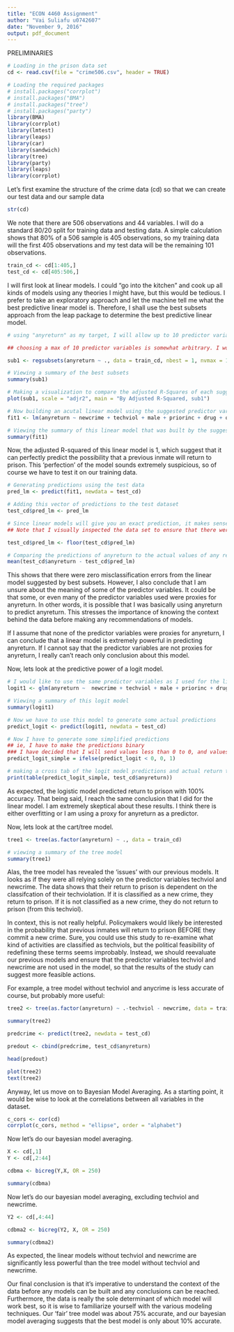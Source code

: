 ```yaml
---
title: "ECON 4460 Assignment"
author: "Vai Suliafu u0742607"
date: "November 9, 2016"
output: pdf_document
---
```


PRELIMINARIES
```r
# Loading in the prison data set
cd <- read.csv(file = "crime506.csv", header = TRUE)

# Loading the required packages
# install.packages("corrplot")
# install.packages("BMA")
# install.packages("tree")
# install.packages("party")
library(BMA)
library(corrplot)
library(lmtest)
library(leaps)
library(car)
library(sandwich)
library(tree)
library(party)
library(leaps)
library(corrplot)
```

Let's first examine the structure of the crime data (cd) so that we can create our test data and our sample data

```r
str(cd)
```

We note that there are 506 observations and 44 variables. I will do a standard 80/20 split for training data and testing data. A simple calculation shows that 80% of a 506 sample is 405 observations, so my training data will the first 405 observations and my test data will be the remaining 101 observations.

```r
train_cd <- cd[1:405,]
test_cd <- cd[405:506,]
```

I will first look at linear models. I could "go into the kitchen" and cook up all kinds of models using any theories I might have, but this would be tedious. I prefer to take an exploratory approach and let the machine tell me what the best predictive linear model is. Therefore, I shall use the best subsets approach from the leap package to determine the best predictive linear model. 

```r
# using "anyreturn" as my target, I will allow up to 10 predictor variables, and take the singe best models with 10 predictor variables

## choosing a max of 10 predictor variables is somewhat arbitrary. I would like consider all the variables, but this is too large of a calculation for my computer to handle. 

sub1 <- regsubsets(anyreturn ~ ., data = train_cd, nbest = 1, nvmax = 10)

# Viewing a summary of the best subsets 
summary(sub1)

# Making a visualization to compare the adjusted R-Squares of each suggested model
plot(sub1, scale = "adjr2", main = "By Adjusted R-Squared, sub1")

# Now building an acutal linear model using the suggested predictor variables
fit1 <- lm(anyreturn ~ newcrime + techviol + male + priorinc + drug + othercrime + sex + jtconstr + chsupdum + owncar, data = train_cd)

# Viewing the summary of this linear model that was built by the suggestions of the best subset method
summary(fit1)
```              

Now, the adjusted R-squared of this linear model is 1, which suggest that it can perfectly predict the possibility that a previous inmate will return to prison. This 'perfection' of the model sounds extremely suspicious, so of course we have to test it on our training data. 

```r
# Generating predictions using the test data
pred_lm <- predict(fit1, newdata = test_cd)

# Adding this vector of predictions to the test dataset
test_cd$pred_lm <- pred_lm

# Since linear models will give you an exact prediction, it makes sense to use the function floor(), so that we have binary predictions. 
## Note that I visually inspected the data set to ensure that there were no values such as 0.99 that would be 'incorrectly' rounded by the floor function. 

test_cd$pred_lm <- floor(test_cd$pred_lm)

# Comparing the predictions of anyreturn to the actual values of any return
mean(test_cd$anyreturn - test_cd$pred_lm)
```

This shows that there were zero misclassification errors from the linear model suggested by best subsets. However, I also conclude that I am unsure about the meaning of some of the predictor variables. It could be that some, or even many of the predictor variables used were proxies for anyreturn. In other words, it is possible that I was basically using anyreturn to predict anyreturn. This stresses the importance of knowing the context behind the data before making any recommendations of models. 

If I assume that none of the predictor variables were proxies for anyreturn, I can conclude that a linear model is extremely powerful in predicting anyreturn. If I cannot say that the predictor variables are not proxies for anyreturn, I really can't reach only conclusion about this model. 

Now, lets look at the predictive power of a logit model. 

```r
# I would like to use the same predictor variables as I used for the linear model
logit1 <- glm(anyreturn ~  newcrime + techviol + male + priorinc + drug + othercrime + sex + jtconstr + chsupdum + owncar, data = train_cd, family = "binomial")

# Viewing a summary of this logit model
summary(logit1)

# Now we have to use this model to generate some actual predictions
predict_logit <- predict(logit1, newdata = test_cd)

# Now I have to generate some simplified predictions
## ie, I have to make the predictions binary 
### I have decided that I will send values less than 0 to 0, and values greater than or equal to 0 to 1
predict_logit_simple = ifelse(predict_logit < 0, 0, 1)

# making a cross tab of the logit model predictions and actual return to prison
print(table(predict_logit_simple, test_cd$anyreturn))
```

As expected, the logistic model predicted return to prison with 100% accuracy. That being said, I reach the same conclusion that I did for the linear model. I am extremely skeptical about these results. I think there is either overfitting or I am using a proxy for anyreturn as a predictor.

Now, lets look at the cart/tree model. 

```r
tree1 <- tree(as.factor(anyreturn) ~ ., data = train_cd)

# viewing a summary of the tree model
summary(tree1)
```

Alas, the tree model has revealed the 'issues' with our previous models. It looks as if they were all relying solely on the predictor variables techviol and newcrime. The data shows that their return to prison is dependent on the classifcation of their techviolation. If it is classified as a new crime, they return to prison. If it is not classified as a new crime, they do not return to prison (from this techviol). 

In context, this is not really helpful. Policymakers would likely be interested in the probability that previous inmates will return to prison BEFORE they commit a new crime. Sure, you could use this study to re-examine what kind of activities are classified as techviols, but the political feasibility of redefining these terms seems improbably. Instead, we should reevaluate our previous models and ensure that the predictor variables techviol and newcrime are not used in the model, so that the results of the study can suggest more feasible actions. 

For example, a tree model without techviol and anycrime is less accurate of course, but probably more useful:

```r
tree2 <- tree(as.factor(anyreturn) ~ .-techviol - newcrime, data = train_cd)

summary(tree2)

predcrime <- predict(tree2, newdata = test_cd)

predout <- cbind(predcrime, test_cd$anyreturn)

head(predout)

plot(tree2)
text(tree2)
```

Anyway, let us move on to Bayesian Model Averaging. As a starting point, it would be wise to look at the correlations between all variables in the dataset. 

```r
c_cors <- cor(cd)
corrplot(c_cors, method = "ellipse", order = "alphabet")
```

Now let's do our bayesian model averaging. 

```r
X <- cd[,1]
Y <- cd[,2:44]

cdbma <- bicreg(Y,X, OR = 250)

summary(cdbma)
```

Now let's do our bayesian model averaging, excluding techviol and newcrime. 

```r
Y2 <- cd[,4:44]

cdbma2 <- bicreg(Y2, X, OR = 250)

summary(cdbma2)
```

As expected, the linear models without techviol and newcrime are significantly less powerful than the tree model without techviol and newcrime. 

Our final conclusion is that it's imperative to understand the context of the data before any models can be built and any conclusions can be reached. Furthermore, the data is really the sole determinant of which model will work best, so it is wise to familiarize yourself with the various modeling techniques. Our 'fair' tree model was about 75% accurate, and our bayesian model averaging suggests that the best model is only about 10% accurate. 
